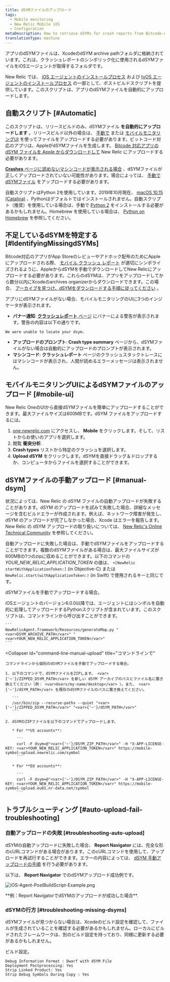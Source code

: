```yaml
---
title: dSYMファイルのアップロード
tags:
  - Mobile monitoring
  - New Relic Mobile iOS
  - Configuration
metaDescription: How to retrieve dSYMs for crash reports from Bitcode-enabled iOS apps monitored with New Relic mobile monitoring.
translationType: machine
---
```


アプリのdSYMファイルは、XcodeのdSYM archive pathフォルダに格納されています。これは、クラッシュレポートのシンボリック化に使用されるdSYMファイルをiOSエージェントが取得するフォルダです。

New Relic では、 [iOS エージェントのインストールプロセス](/docs/mobile-monitoring/mobile-monitoring-installation/getting-started/ios-installation-configuration) および [tvOS エージェントのインストールプロセス](/docs/mobile-monitoring/new-relic-mobile-ios/get-started/tvos-installation-configuration) の一部として、ポストビルドスクリプトを提供しています。このスクリプトは、アプリのdSYMファイルを自動的にアップロードします。

## 自動スクリプト [#Automatic]

このスクリプトは、リリースビルドのみ、dSYMファイル **を自動的にアップロードします** 。リリースビルド以外の場合は、 [手動で](#manual-dsym) または [モバイルモニタリングUI](#mobile-ui) を使ってファイルをアップロードする必要があります。ビットコード対応のアプリは、AppleがdSYMファイルを生成します。 [Bitcode 対応アプリの dSYM ファイルを Apple からダウンロードして](/docs/mobile-monitoring/new-relic-mobile-ios/install-configure/retrieve-upload-dsyms-bitcode-enabled-apps) New Relic にアップロードする必要があります。

[**Crashes** ページに読めないマシンコードが表示される場合](/docs/mobile-monitoring/mobile-monitoring-ui/crashes/mobile-apps-crashes-dashboard) 、dSYMファイルが正しくアップロードされていない可能性があります。場合によっては、 [手動でdSYMファイル](#manual-dsym) をアップロードする必要があります。

自動スクリプトはPython 2を使用しています。2019年10月現在、 [macOS 10.15 (Catalina)](https://developer.apple.com/documentation/macos_release_notes/macos_catalina_10_15_beta_10_release_notes#3318248) 、Pythonはデフォルトではインストールされません。自動スクリプト（推奨）を使用している場合は、手動で [Python 2](https://www.python.org/downloads/mac-osx/) をインストールする必要があるかもしれません。Homebrew を使用している場合は、 [Python on Homebrew](https://docs.brew.sh/Homebrew-and-Python) を参照してください。

## 不足しているdSYMを特定する [#IdentifyingMissingdSYMs]

Bitcode対応のアプリがApp Storeのレビューやアドホック配布のためにAppleにアップロードされる際、 [モバイル クラッシュ レポート](/docs/mobile-monitoring/new-relic-mobile/getting-started/ios-agent-crash-reporting) が適切にシンボライズされるように、AppleからdSYMを手動でダウンロードしてNew Relicにアップロードする必要があります。これらのdSYMは、アプリをアップロードしてから数分以内にXcodeのarchives organizerからダウンロードできます。この場合、 [アーカイブを見つけ、dSYMをダウンロードする手順に従ってください](#Archive) 。

アプリにdSYMファイルがない場合、モバイルモニタリングのUIに3つのインジケータが表示されます。

* **バナー通知**: [**クラッシュレポート** ページ](/docs/mobile-monitoring/mobile-monitoring-ui/crashes/mobile-apps-crash-report-dashboard) にバナーによる警告が表示されます。警告の内容は以下の通りです。

```
We were unable to locate your dsym.
```

* **アップロードのプロンプト**: **Crash type summary** ページから、dSYMファイルがない場合は自動的にアップロードのプロンプトが表示されます。
* **マシンコード**: **クラッシュレポート** ページのクラッシュスタックトレースにはマシンコードが表示され、人間が読めるエラーメッセージは表示されません。

## モバイルモニタリングUIによるdSYMファイルのアップロード [#mobile-ui]

New Relic OneのUIから直接dSYMファイルを簡単にアップロードすることができます。最大ファイルサイズは600MBです。dSYM ファイルをアップロードするには。

1. [one.newrelic.com](https://one.newrelic.com) にアクセスし、 **Mobile** をクリックします。そして、リストからお使いのアプリを選択します。
2. 閲覧 **衝突分析**.
3. **Crash types** リストから特定のクラッシュを選択します。
4. **Upload dSYM** をクリックします。dSYMを直接ドラッグ＆ドロップするか、コンピュータからファイルを選択することができます。

## dSYMファイルの手動アップロード [#manual-dsym]

状況によっては、New Relic の dSYM ファイルの自動アップロードが失敗することがあります。dSYM のアップロードを試みて失敗した場合、詳細なメッセージを含むビルドエラーが作成されます。例えば、ネットワーク障害が発生し、dSYM のアップロードが完了しなかった場合、Xcode はエラーを報告します。New Relic の dSYM アップロードの取り扱いについては、 [New Relic's Online Technical Community](https://discuss.newrelic.com/t/relic-solution-ios-dsym-upload-deep-dive/42513) を参照してください。

自動アップロードに失敗した場合は、手動でdSYMファイルをアップロードすることができます。複数のdSYMファイルがある場合は、最大ファイルサイズが600MBの1つのzipに収めることができます。以下のコマンドの <var>YOUR_NEW_RELIC_APPLICATION_TOKEN</var> の値は、 `+[NewRelic startWithApplicationToken:]` (in Objective-C) または `NewRelic.start(withApplicationToken:)` (in Swift) で使用されるキーと同じです。

dSYMファイルを手動でアップロードする場合。

<CollapserGroup>
  <Collapser
    id="python-manual-upload"
    title="Pythonスクリプト経由（エージェントバージョン6.0.0以上）"
  >
    iOSエージェントのバージョン6.0.0以降では、エージェントにはシンボルを自動的に処理してアップロードするPythonスクリプトが含まれています。このスクリプトは、コマンドラインから呼び出すことができます。

    ```
    NewRelicAgent.framework/Resources/generateMap.py "<var>DSYM_ARCHIVE_PATH</var>" "<var>YOUR_NEW_RELIC_APPLICATION_TOKEN</var>"
    ```

  </Collapser>

  <Collapser
    id="command-line-manual-upload"
    title="コマンドラインで"
  >
    コマンドラインから個別のdSYMファイルを手動でアップロードする場合。

    1. 以下のコマンドで、dSYMファイルをZIPします。 <var>{'~'}/ZIPPED_DSYM_PATH</var> を新しい dSYM アーカイブのパスとファイル名に置き換えてください（例： <var>Users/my-name/desktop</var> ）。また、 <var>{'~'}/dSYM_PATH</var> を既存のdSYMファイルのパスに置き換えてください。

       ```
       /usr/bin/zip --recurse-paths --quiet "<var>{'~'}/ZIPPED_DSYM_PATH</var>" "<var>{'~'}/dSYM_PATH</var>"
       ```

    2. dSYMのZIPファイルを以下のコマンドでアップロードします。

       * For **US accounts**:

         ```
         curl -F dsym=@"<var>{'~'}/DSYM_ZIP_PATH</var>" -H "X-APP-LICENSE-KEY: <var>YOUR_NEW_RELIC_APPLICATION_TOKEN</var>" https://mobile-symbol-upload.newrelic.com/symbol
         ```

       * For **EU accounts**:

         ```
         curl -F dsym=@"<var>{'~'}/DSYM_ZIP_PATH</var>" -H "X-APP-LICENSE-KEY: <var>YOUR_NEW_RELIC_APPLICATION_TOKEN</var>" https://mobile-symbol-upload.eu01.nr-data.net/symbol
         ```

  </Collapser>
</CollapserGroup>

## トラブルシューティング [#auto-upload-fail-troubleshooting]

### 自動アップロードの失敗 [#troubleshooting-auto-upload]

dSYMの自動アップロードに失敗した場合、 **Report Navigator** には、完全な形のcURLコマンドがある場合があります。このcURLコマンドを使用して、アップロードを再試行することができます。エラーの内容によっては、 [dSYM 手動アップロードの手順](#manual-dsym) を行う必要があります。

以下は、 **Report Navigator** でのdSYMアップロード成功例です。

![iOS-Agent-PostBuildScript-Example.png](./images/Screen-Shot-2014-09-23-at-11.30.35-AM_0.png "iOS-Agent-PostBuildScript-Example.png")

<figcaption>
  **例：Report NavigatorでdSYMのアップロードが成功した場合**.
</figcaption>

### dSYMの行方 [#troubleshooting-missing-dsyms]

dSYMファイルが見つからない場合は、Xcodeのビルド設定を確認して、ファイルが生成されていることを確認する必要があるかもしれません。ローカルにビルドされたフレームワークは、別のビルド設定を持っており、同様に更新する必要があるかもしれません。

ビルド設定。

```
Debug Information Format : Dwarf with dSYM File
Deployment Postprocessing: Yes
Strip Linked Product: Yes
Strip Debug Symbols During Copy : Yes
```
